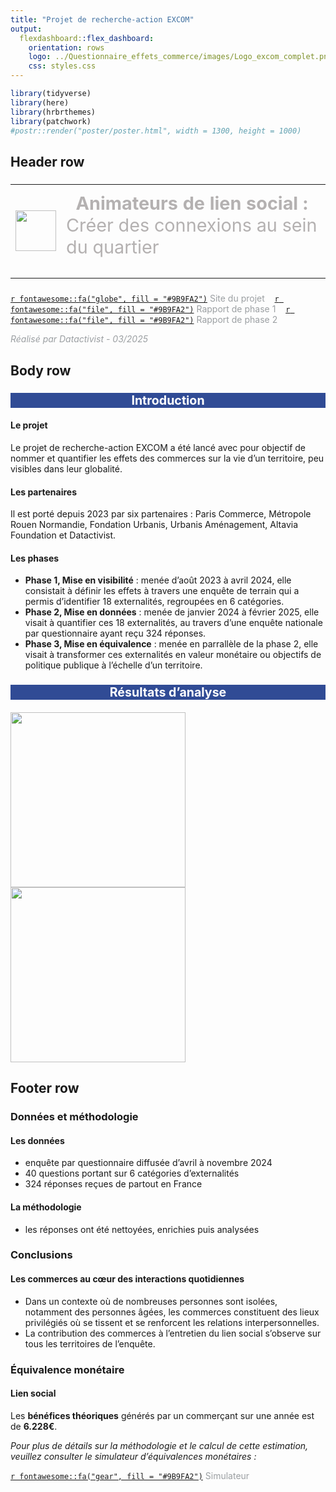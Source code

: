 ```yaml
---
title: "Projet de recherche-action EXCOM"
output: 
  flexdashboard::flex_dashboard:
    orientation: rows
    logo: ../Questionnaire_effets_commerce/images/Logo_excom_complet.png
    css: styles.css
---
```




```r
library(tidyverse)
library(here)
library(hrbrthemes)
library(patchwork)
#postr::render("poster/poster.html", width = 1300, height = 1000)
```

## Header row {data-height=13}

### {data-width=1000}


<table style="width:100%">
<tr>
  <td rowspan="5">
  <img src="../Questionnaire_effets_commerce/images/lien_social.png" style="width:65px"></img>
  </td>
  <td><p style="margin-top: 10px; font-size: 1.8em; color: #B4B1B1;">
  &nbsp; **Animateurs de lien social :** Créer des connexions au sein du quartier
  </td></p>
</tr>
</table> 

### {data-width=400}

<FONT COLOR="#9B9FA2">
[`r fontawesome::fa("globe", fill = "#9B9FA2")`](https://projet-excom.fr/) Site du projet &nbsp;&nbsp;
[`r fontawesome::fa("file", fill = "#9B9FA2")`](https://nextcloud.datactivist.coop/s/Q2W7tz7TyLTmw4p) Rapport de phase 1 &nbsp;&nbsp;
[`r fontawesome::fa("file", fill = "#9B9FA2")`](https://datactivist.coop/excom/rapport/Rapport.html) Rapport de phase 2 &nbsp;&nbsp;
</FONT>

<FONT COLOR="#9B9FA2">*Réalisé par Datactivist - 03/2025*</FONT>

## Body row {data-height=67}

###  {data-width=800}

<center>
<p style="aligne: center; font-size: 1.4em; color: white; background-color: #304B95;">**Introduction**</p>
</center>

#### Le projet

Le projet de recherche-action EXCOM a été lancé avec pour objectif de nommer et quantifier les effets des commerces sur la vie d’un territoire, peu visibles dans leur globalité. 

#### Les partenaires

Il est porté depuis 2023 par six partenaires : Paris Commerce, Métropole Rouen Normandie, Fondation Urbanis, Urbanis Aménagement, Altavia Foundation et Datactivist.
    
#### Les phases

- **Phase 1, Mise en visibilité** : menée d’août 2023 à avril 2024, elle consistait à définir les effets à travers une enquête de terrain qui a permis d’identifier 18 externalités, regroupées en 6 catégories.
- **Phase 2, Mise en données** : menée de janvier 2024 à février 2025, elle visait à quantifier ces 18 externalités, au travers d’une enquête nationale par questionnaire ayant reçu 324 réponses.
- **Phase 3, Mise en équivalence** : menée en parrallèle de la phase 2, elle visait à transformer ces externalités en valeur monétaire ou objectifs de politique publique à l’échelle d’un territoire.

### {data-width=800}

<center>
<p style="aligne: center; font-size: 1.4em; color: white; background-color: #304B95;">**Résultats d'analyse**</p>
</center>


![](../Questionnaire_effets_commerce/Questionnaire_effets_commerce_files/figure-html/unnamed-chunk-13-1.png){height=280}
![](../Questionnaire_effets_commerce/Questionnaire_effets_commerce_files/figure-html/unnamed-chunk-23-2.png){height=280}



## Footer row {data-height=28} 

### **Données et méthodologie** {data-width=40}

#### Les données

- enquête par questionnaire diffusée d’avril à novembre 2024
- 40 questions portant sur 6 catégories d'externalités
- 324 réponses reçues de partout en France

#### La méthodologie

- les réponses ont été nettoyées, enrichies puis analysées

### **Conclusions** {data-width=40}

#### Les commerces au cœur des interactions quotidiennes

- Dans un contexte où de nombreuses personnes sont isolées, notamment des personnes âgées, les commerces constituent des lieux privilégiés où se tissent et se renforcent les relations interpersonnelles.
- La contribution des commerces à l’entretien du lien social s’observe sur tous les territoires de l’enquête. 

### **Équivalence monétaire** {data-width=40}

#### Lien social 

Les **bénéfices théoriques** générés par un commerçant sur une année est de **6.228€**.

*Pour plus de détails sur la méthodologie et le calcul de cette estimation, veuillez consulter le simulateur d'équivalences monétaires :* 

<p style="font-size: 1em; color: #9B9FA2;">
[`r fontawesome::fa("gear", fill = "#9B9FA2")`](https://projet-excom.fr/) Simulateur
</p>


